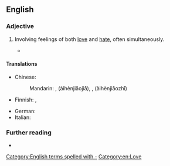 ==English==

===Adjective===
{{en-adj|-|head=[[love]]-[[hate]]}}

# {{lb|en|of a relationship}} Involving feelings of both [[love]] and [[hate]], often simultaneously.
#* {{quote-web|en|date=14 November 2018|author=Jesse Hassenger|work=AV Club|title=Disney goes viral with an ambitious, overstuffed Wreck-It Ralph sequel|url=https://film.avclub.com/disney-goes-viral-with-an-ambitious-overstuffed-wreck-1830370111|passage=Still, the movie manages to locate some gentle satire in our culture’s '''love-hate''' relationship with the internet. At one point, Ralph must attain a certain level of viral popularity, assisted by the BuzzFeed-esque content guru Yesss (Taraji P. Henson), and the movie is savvy about how accidental spikes in fame can turn into cynical algorithm manipulation.}}

====Translations====
{{trans-top}}
* Chinese:
*: Mandarin: {{lang|und|sc=Hani|[[愛]][[恨]][[交加]]}}, {{lang|und|sc=Hani|[[爱]][[恨]][[交加]]}} (àihènjiāojiā), {{lang|und|sc=Hani|[[愛]][[恨]][[交織]]}}, {{lang|und|sc=Hani|[[爱]][[恨]][[交织]]}} (àihènjiāozhī)
* Finnish: {{t|fi|[[viha]]-[[rakkaus]]-}}, {{qualifier|see: [[viha-rakkaussuhde]]}}
{{trans-mid}}
* German: {{t+|de|Hassliebe|f}}
* Italian: {{t|it|odiosamato}}
{{trans-bottom}}

===Further reading===
* {{pedia|love–hate relationship}}

[[Category:English terms spelled with -]]
[[Category:en:Love]]